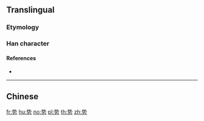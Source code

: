 {{character info/new}}
{{also|勢}}
==Translingual==

===Etymology===
{{Han simp|勢|f=埶|t=执}}

===Han character===
{{Han char|rn=19|rad=力|as=06|sn=8|four=|canj=QIKS|ids=⿱执力}}

====References====
* {{Han ref|kx=0147.231|dkj=02347|dj=0332.030|hdz=10369.120|uh=52BF|ud=21183}}

----

==Chinese==
{{zh-see|勢}}

[[fr:势]]
[[hu:势]]
[[no:势]]
[[pl:势]]
[[th:势]]
[[zh:势]]